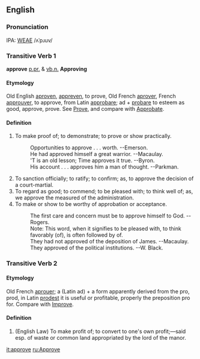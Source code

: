 ==English==

{{rfc}}
===Pronunciation===
IPA: [[WEAE]] /ʌˈpɹuv/

===Transitive Verb 1 ===
'''approve''' [[p.pr.]] &  [[vb.n.]] '''Approving'''

====Etymology====
Old English [[aproven]], [[appreven]], to prove, Old French [[aprover]], French [[approuver]], to approve, from Latin [[approbare]]; ad + [[probare]] to esteem as good, approve, prove.  See [[Prove]], and  compare with [[Approbate]].

====Definition====
# To make proof of; to demonstrate; to prove or show practically.
#:    Opportunities to approve . . . worth. --Emerson.
#:    He had approved himself a great warrior. --Macaulay.
#:    'T is an old lesson; Time approves it true. --Byron.
#:    His account . . . approves him a man of thought. --Parkman.
# To sanction officially; to ratify; to confirm; as, to approve the decision of a court-martial.
# To regard as good; to commend; to be pleased with; to think well of; as, we approve the measured of the administration.
# To make or show to be worthy of approbation or acceptance.
#:    The first care and concern must be to approve himself to God. --Rogers.
#:    Note: This word, when it signifies to be pleased with, to think favorably (of), is often followed by of.
#:    They had not approved of the deposition of James. --Macaulay.
#:    They approved of the political institutions. --W. Black.
<!-- material copied from Webster's Revised Unabridged Dictionary (1913) -->

===Transitive Verb 2===

====Etymology====
Old French [[aprouer]]; a (Latin ad) + a form apparently derived from the pro, prod, in Latin [[prodest]] it is useful or profitable, properly the preposition  pro for. Compare with [[Improve]].

====Definition====
#  (English Law) To make profit of; to convert to one's own profit;&mdash;said  esp. of waste or common land appropriated by the lord of the  manor.
<!-- material copied from Webster's Revised Unabridged Dictionary (1913) -->

[[it:approve]]
[[ru:Approve]]